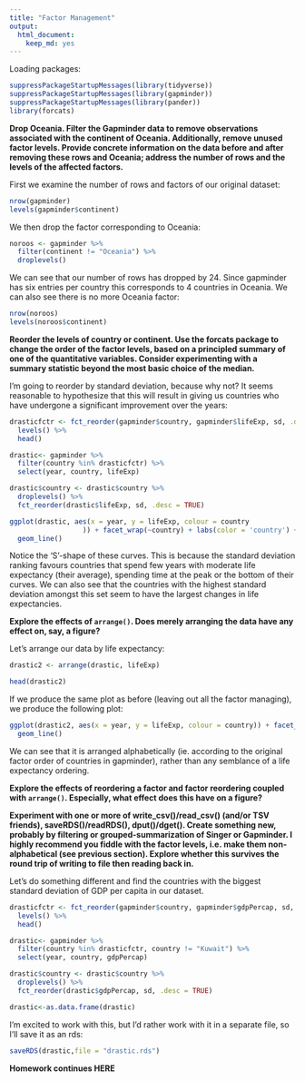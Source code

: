 ```yaml
---
title: "Factor Management"
output: 
  html_document: 
    keep_md: yes
---
```




Loading packages:

```r
suppressPackageStartupMessages(library(tidyverse))
suppressPackageStartupMessages(library(gapminder))
suppressPackageStartupMessages(library(pander))
library(forcats)
```

**Drop Oceania. Filter the Gapminder data to remove observations associated with the continent of Oceania. Additionally, remove unused factor levels. Provide concrete information on the data before and after removing these rows and Oceania; address the number of rows and the levels of the affected factors.**

First we examine the number of rows and factors of our original dataset:
```r
nrow(gapminder)
levels(gapminder$continent)
```

We then drop the factor corresponding to Oceania:

```r
noroos <- gapminder %>% 
  filter(continent != "Oceania") %>% 
  droplevels()
```

We can see that our number of rows has dropped by 24. Since gapminder has six entries per country this corresponds to  4 countries in Oceania. We can also see there is no more Oceania factor:

```r
nrow(noroos)
levels(noroos$continent)
```

**Reorder the levels of country or continent. Use the forcats package to change the order of the factor levels, based on a principled summary of one of the quantitative variables. Consider experimenting with a summary statistic beyond the most basic choice of the median.**

I'm going to reorder by standard deviation, because why not? It seems reasonable to hypothesize that this will result in giving us countries who have undergone a significant improvement over the years:

```r
drasticfctr <- fct_reorder(gapminder$country, gapminder$lifeExp, sd, .desc = TRUE) %>%
  levels() %>% 
  head()

drastic<- gapminder %>%
  filter(country %in% drasticfctr) %>% 
  select(year, country, lifeExp)

drastic$country <- drastic$country %>% 
  droplevels() %>% 
  fct_reorder(drastic$lifeExp, sd, .desc = TRUE)

ggplot(drastic, aes(x = year, y = lifeExp, colour = country
                  )) + facet_wrap(~country) + labs(color = 'country') +
  geom_line()
```

Notice the 'S'-shape of these curves. This is because the standard deviation ranking favours countries that spend few years with moderate life expectancy (their average), spending time at the peak or the bottom of their curves. We can also see that the countries with the highest standard deviation amongst this set seem to have the largest changes in life expectancies.

**Explore the effects of `arrange()`. Does merely arranging the data have any effect on, say, a figure?**

Let's arrange our data by life expectancy:

```r
drastic2 <- arrange(drastic, lifeExp)

head(drastic2)
```

If we produce the same plot as before (leaving out all the factor managing), we produce the following plot: 

```r
ggplot(drastic2, aes(x = year, y = lifeExp, colour = country)) + facet_wrap(~country) + labs(color = 'country') +
  geom_line()
```

We can see that it is arranged alphabetically (ie. according to the original factor order of countries in gapminder), rather than any semblance of a life expectancy ordering.

**Explore the effects of reordering a factor and factor reordering coupled with `arrange()`. Especially, what effect does this have on a figure?**

**Experiment with one or more of write_csv()/read_csv() (and/or TSV friends), saveRDS()/readRDS(),  dput()/dget(). Create something new, probably by filtering or grouped-summarization of Singer or Gapminder. I highly recommend you fiddle with the factor levels, i.e. make them non-alphabetical (see previous section). Explore whether this survives the round trip of writing to file then reading back in.**

Let's do something different and find the countries with the biggest standard deviation of GDP per capita in our dataset.

```r
drasticfctr <- fct_reorder(gapminder$country, gapminder$gdpPercap, sd, .desc = TRUE) %>%
  levels() %>% 
  head()

drastic<- gapminder %>%
  filter(country %in% drasticfctr, country != "Kuwait") %>% 
  select(year, country, gdpPercap)

drastic$country <- drastic$country %>% 
  droplevels() %>% 
  fct_reorder(drastic$gdpPercap, sd, .desc = TRUE)

drastic<-as.data.frame(drastic)
```

I'm excited to work with this, but I'd rather work with it in a separate file, so I'll save it as an rds:

```r
saveRDS(drastic,file = "drastic.rds")
```

**Homework continues HERE**